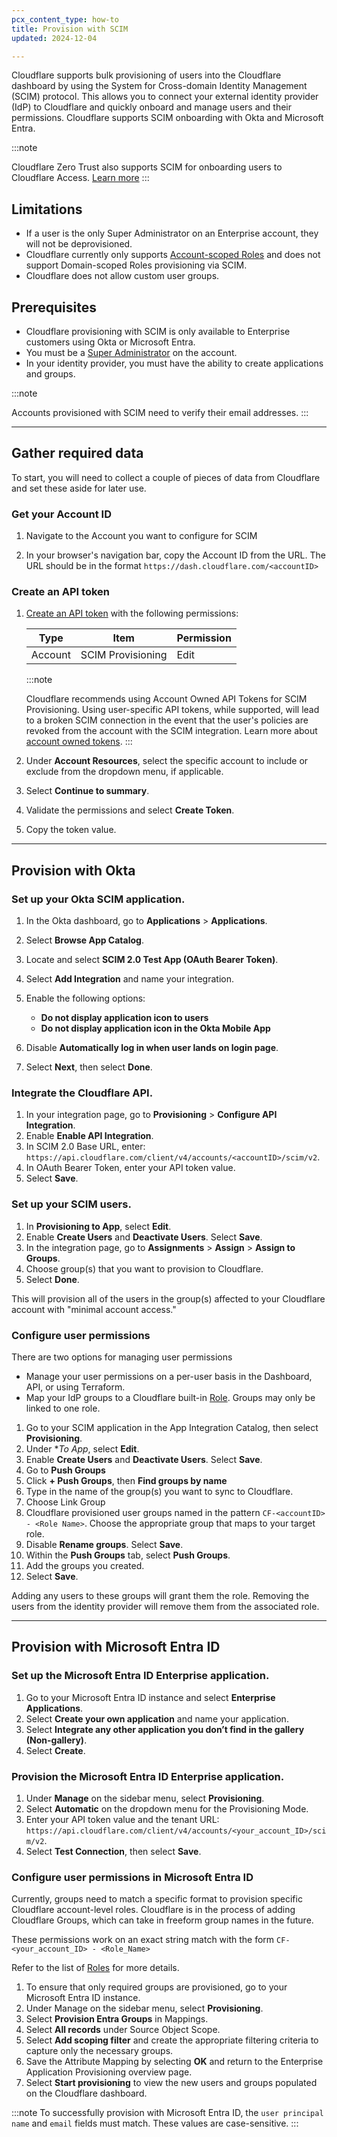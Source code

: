 ```yaml
---
pcx_content_type: how-to
title: Provision with SCIM
updated: 2024-12-04

---
```


Cloudflare supports bulk provisioning of users into the Cloudflare dashboard by using the System for Cross-domain Identity Management (SCIM) protocol. This allows you to connect your external identity provider (IdP) to Cloudflare and quickly onboard and manage users and their permissions. Cloudflare supports SCIM onboarding with Okta and Microsoft Entra. 

:::note

Cloudflare Zero Trust also supports SCIM for onboarding users to Cloudflare Access. [Learn more](/cloudflare-one/identity/users/scim/)
:::

## Limitations

- If a user is the only Super Administrator on an Enterprise account, they will not be deprovisioned.
- Cloudflare currently only supports [Account-scoped Roles](/fundamentals/setup/manage-members/roles/#account-scoped-roles) and does not support Domain-scoped Roles provisioning via SCIM. 
- Cloudflare does not allow custom user groups.

## Prerequisites

- Cloudflare provisioning with SCIM is only available to Enterprise customers using Okta or Microsoft Entra.
- You must be a [Super Administrator](/fundamentals/setup/manage-members/roles/) on the account.
- In your identity provider, you must have the ability to create applications and groups.

:::note

Accounts provisioned with SCIM need to verify their email addresses.
:::

---
## Gather required data

To start, you will need to collect a couple of pieces of data from Cloudflare and set these aside for later use. 

### Get your Account ID

1. Navigate to the Account you want to configure for SCIM

2. In your browser's navigation bar, copy the Account ID from the URL. The URL should be in the format `https://dash.cloudflare.com/<accountID>`

### Create an API token

1. [Create an API token](/fundamentals/api/get-started/create-token/) with the following permissions:

   | Type    | Item              | Permission |
   | ------- | ----------------- | ---------- |
   | Account | SCIM Provisioning | Edit       |

   :::note

   Cloudflare recommends using Account Owned API Tokens for SCIM Provisioning. Using user-specific API tokens, while supported, will lead to a broken SCIM connection in the event that the user's policies are revoked from the account with the SCIM integration. Learn more about [account owned tokens](/fundamentals/api/get-started/account-owned-tokens/).
   :::

2. Under **Account Resources**, select the specific account to include or exclude from the dropdown menu, if applicable.

3. Select **Continue to summary**.

4. Validate the permissions and select **Create Token**.

5. Copy the token value.

---

## Provision with Okta

### Set up your Okta SCIM application.

1. In the Okta dashboard, go to **Applications** > **Applications**.
2. Select **Browse App Catalog**.
3. Locate and select **SCIM 2.0 Test App (OAuth Bearer Token)**.
4. Select **Add Integration** and name your integration.
5. Enable the following options:

   * **Do not display application icon to users**
   * **Do not display application icon in the Okta Mobile App**

6. Disable **Automatically log in when user lands on login page**.
7. Select **Next**, then select **Done**.

### Integrate the Cloudflare API.

1. In your integration page, go to **Provisioning** > **Configure API Integration**.
2. Enable **Enable API Integration**.
3. In SCIM 2.0 Base URL, enter: `https://api.cloudflare.com/client/v4/accounts/<accountID>/scim/v2`.
4. In OAuth Bearer Token, enter your API token value.
5. Select **Save**.

### Set up your SCIM users.

1. In **Provisioning to App**, select **Edit**.
2. Enable **Create Users** and **Deactivate Users**. Select **Save**.
3. In the integration page, go to **Assignments** > **Assign** > **Assign to Groups**.
4. Choose group(s) that you want to provision to Cloudflare. 
5. Select **Done**.

This will provision all of the users in the group(s) affected to your Cloudflare account with "minimal account access."

### Configure user permissions 

There are two options for managing user permissions
* Manage your user permissions on a per-user basis in the Dashboard, API, or using Terraform. 
* Map your IdP groups to a Cloudflare built-in [Role](/fundamentals/setup/manage-members/roles/). Groups may only be linked to one role. 

1. Go to your SCIM application in the App Integration Catalog, then select **Provisioning**.
2. Under **To App*, select **Edit**.
3. Enable **Create Users** and **Deactivate Users**. Select **Save**.
4. Go to **Push Groups**
5. Click **+ Push Groups**, then **Find groups by name**
6. Type in the name of the group(s) you want to sync to Cloudflare. 
7. Choose Link Group
8. Cloudflare provisioned user groups named in the pattern `CF-<accountID> - <Role Name>`. Choose the appropriate group that maps to your target role. 
6. Disable **Rename groups**. Select **Save**.
7. Within the **Push Groups** tab, select **Push Groups**.
8. Add the groups you created.
9. Select **Save**.

Adding any users to these groups will grant them the role. Removing the users from the identity provider will remove them from the associated role.

---

## Provision with Microsoft Entra ID

### Set up the Microsoft Entra ID Enterprise application.

1. Go to your Microsoft Entra ID instance and select **Enterprise Applications**.
2. Select **Create your own application** and name your application.
3. Select **Integrate any other application you don’t find in the gallery (Non-gallery)**.
4. Select **Create**.

### Provision the Microsoft Entra ID Enterprise application.

1. Under **Manage** on the sidebar menu, select **Provisioning**.
2. Select **Automatic** on the dropdown menu for the Provisioning Mode.
3. Enter your API token value and the tenant URL: `https://api.cloudflare.com/client/v4/accounts/<your_account_ID>/scim/v2`.
4. Select **Test Connection**, then select **Save**.

### Configure user permissions in Microsoft Entra ID

Currently, groups need to match a specific format to provision specific Cloudflare account-level roles. Cloudflare is in the process of adding Cloudflare Groups, which can take in freeform group names in the future.

These permissions work on an exact string match with the form `CF-<your_account_ID> - <Role_Name>`

Refer to the list of [Roles](/fundamentals/setup/manage-members/roles/) for more details.

1. To ensure that only required groups are provisioned, go to your Microsoft Entra ID instance.
2. Under Manage on the sidebar menu, select **Provisioning**.
3. Select **Provision Entra Groups** in Mappings.
4. Select **All records** under Source Object Scope.
5. Select **Add scoping filter** and create the appropriate filtering criteria to capture only the necessary groups.
6. Save the Attribute Mapping by selecting **OK** and return to the Enterprise Application Provisioning overview page.
7. Select **Start provisioning** to view the new users and groups populated on the Cloudflare dashboard.

:::note
To successfully provision with Microsoft Entra ID, the `user principal name` and `email` fields must match. These values are case-sensitive. 
:::
